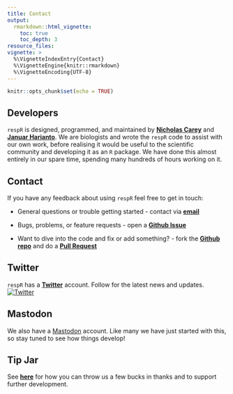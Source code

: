 ```yaml
---
title: Contact
output: 
  rmarkdown::html_vignette:
    toc: true
    toc_depth: 3
resource_files:
vignette: >
  %\VignetteIndexEntry{Contact}
  %\VignetteEngine{knitr::rmarkdown}
  %\VignetteEncoding{UTF-8}
---
```


```r
knitr::opts_chunk$set(echo = TRUE)
```

## Developers

`respR` is designed, programmed, and maintained by [**Nicholas Carey**](https://github.com/nicholascarey) and [**Januar Harianto**](https://github.com/januarharianto). We are biologists and wrote the `respR` code to assist with our own work, before realising it would be useful to the scientific community and developing it as an `R` package. We have done this almost entirely in our spare time, spending many hundreds of hours working on it. 

## Contact

If you have any feedback about using `respR` feel free to get in touch: 

- General questions or trouble getting started - contact via [**email**](mailto:nicholascarey@gmail.com)

- Bugs, problems, or feature requests - open a [**Github Issue**](https://github.com/januarharianto/respR/issues)

- Want to dive into the code and fix or add something? - fork the [**Github repo**](https://github.com/januarharianto/respR/) and do a [**Pull Request**](https://github.com/januarharianto/respR/pulls)

## Twitter

`respR` has a [**Twitter**](https://twitter.com/respR_pkg) account. Follow for the latest news and updates. &nbsp; &nbsp; [![Twitter](https://img.shields.io/twitter/follow/respR_pkg.svg?label=Follow&style=social)](https://twitter.com/respR_pkg?ref_src=twsrc%5Etfw)

## Mastodon

We also have a <a rel="me" href="https://mas.to/@respR">Mastodon</a> account. Like many        we have just started with this, so stay tuned to see how things develop!

## Tip Jar 

See [**here**](https://januarharianto.github.io/respR/articles/support.html) for how you can throw us a few bucks in thanks and to support further development.
